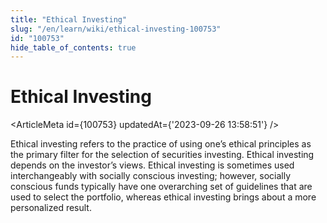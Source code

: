 ```yaml
---
title: "Ethical Investing"
slug: "/en/learn/wiki/ethical-investing-100753"
id: "100753"
hide_table_of_contents: true
---
```



# Ethical Investing

<ArticleMeta id={100753} updatedAt={'2023-09-26 13:58:51'} />
<div className='border-solid border-b border-t-0 my-4 border-[var(--ifm-color-gray-300)]' />

Ethical investing refers to the practice of using one’s ethical principles as the primary filter for the selection of securities investing. Ethical investing depends on the investor’s views. Ethical investing is sometimes used interchangeably with socially conscious investing; however, socially conscious funds typically have one overarching set of guidelines that are used to select the portfolio, whereas ethical investing brings about a more personalized result.
